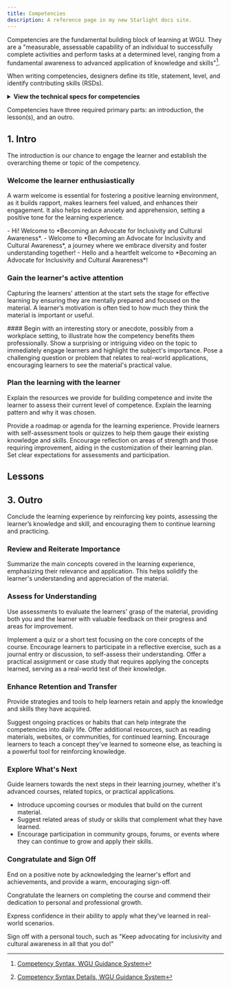 ```yaml
---
title: Competencies
description: A reference page in my new Starlight docs site.
---
```

Competencies are the fundamental building block of learning at WGU. They are a "measurable, assessable capability of an individual to successfully complete activities and perform tasks at a determined level, ranging from a fundamental awareness to advanced application of knowledge and skills"[^1].

When writing competencies, designers define its title, statement, level, and identify contributing skills (RSDs).

<details>
  <summary><b>View the technical specs for competencies</b></summary>

| Field Name                         | Data Type     | Description                                                                                                                                                                                                                                                 | Term IRI                 |
| ---------------------------------- | ------------- | ----------------------------------------------------------------------------------------------------------------------------------------------------------------------------------------------------------------------------------------------------------- | ------------------------ |
| ID                                 | URI           | Canonical URL that uniquely identifies the competency, from which more information may be retrieved.                                                                                                                                                        | @id                      |
| Competency Title                   | String        | Short name or label for the competency.                                                                                                                                                                                                                     | ceasn:competencyLabel    |
| Competency Statement               | String        | Competency statements and titles must adhere to a standardized syntax to support readability, assessment, and reusability. [^2]                                                                                                                             | ceasn:competencyText     |
| Competency Level                   | Integer 1-4   |                                                                                                                                                                                                                                                             |                          |
| Keywords                           | Array[String] | List of keyword strings to enhance searchability.                                                                                                                                                                                                           | ceterms:keyword          |
| Category                           | String        | A category in which this RSD is filed, in the local vocabulary defined by the issuer                                                                                                                                                                        | ceasn:competencyCategory |
| Author                             | Array[String] | One or more individuals or organizations responsible for the intellectual or artistic content of this competency.                                                                                                                                           | ceasn:author             |
| Alignments                         | Array[URI]    | Indicates alignment or overlap of this competency to one or more underlying standards, skills, or competencies identified in other frameworks or data sources (i.e.,Emsi; Burning Glass; LinkedIn; Workday), each of which is uniquely identified by a URI. | ceasn:majorAlignment     |
| Credential Transparency Identifier | Array[String] | Unique Credential Transparency Identifier assigned by the creator perhaps through publication to the Credential Engine Registry. Uniqueness can only be guaranteed for entities submitted to the Credential Engine Registry.                                | ceterms:ctid             |
| License                            | URI           | A legal document giving official permission to do something with this resource.                                                                                                                                                                             | ceasn:license            |
| Derived From                       | URI           | An indicator that the present competency is a derivative work of another competency.                                                                                                                                                                        | ceasn:derivedFrom        |

</details>

Competencies have three required primary parts: an introduction, the lesson(s), and an outro.

## 1. Intro

The introduction is our chance to engage the learner and establish the overarching theme or topic of the competency.

### Welcome the learner enthusiastically

A warm welcome is essential for fostering a positive learning environment, as it builds rapport, makes learners feel valued, and enhances their engagement. It also helps reduce anxiety and apprehension, setting a positive tone for the learning experience.

<CollapseCard title="Examples">
	- Hi! Welcome to *Becoming an Advocate for Inclusivity and Cultural
	Awareness*.
  - Welcome to *Becoming an Advocate for Inclusivity and Cultural
	Awareness*, a journey where we embrace diversity and foster understanding
	together!
  - Hello and a heartfelt welcome to *Becoming an Advocate for
	Inclusivity and Cultural Awareness*!
</CollapseCard>

### Gain the learner's active attention

Capturing the learners' attention at the start sets the stage for effective learning by ensuring they are mentally prepared and focused on the material. A learner’s motivation is often tied to how much they think the material is important or useful.

<Card title='Examples'>
	#### Begin with an interesting story or anecdote, possibly from a workplace
	setting, to illustrate how the competency benefits them professionally. Show a
	surprising or intriguing video on the topic to immediately engage learners and
	highlight the subject's importance. Pose a challenging question or problem
	that relates to real-world applications, encouraging learners to see the
	material's practical value.
</Card>

### Plan the learning with the learner

Explain the resources we provide for building competence and invite the learner to assess their current level of competence. Explain the learning pattern and why it was chosen.

<Card title='Examples'>
	Provide a roadmap or agenda for the learning experience. Provide learners with
	self-assessment tools or quizzes to help them gauge their existing knowledge
	and skills. Encourage reflection on areas of strength and those requiring
	improvement, aiding in the customization of their learning plan. Set clear
	expectations for assessments and participation.
</Card>

## Lessons

## 3. Outro

Conclude the learning experience by reinforcing key points, assessing the learner’s knowledge and skill, and encouraging them to continue learning and practicing.

### Review and Reiterate Importance

Summarize the main concepts covered in the learning experience, emphasizing their relevance and application. This helps solidify the learner's understanding and appreciation of the material.

### Assess for Understanding

Use assessments to evaluate the learners' grasp of the material, providing both you and the learner with valuable feedback on their progress and areas for improvement.

<Card title="Examples">

Implement a quiz or a short test focusing on the core concepts of the course.
Encourage learners to participate in a reflective exercise, such as a journal entry or discussion, to self-assess their understanding.
Offer a practical assignment or case study that requires applying the concepts learned, serving as a real-world test of their knowledge.

</Card>

### Enhance Retention and Transfer

Provide strategies and tools to help learners retain and apply the knowledge and skills they have acquired.

<Card title="Examples">

Suggest ongoing practices or habits that can help integrate the competencies into daily life.
Offer additional resources, such as reading materials, websites, or communities, for continued learning.
Encourage learners to teach a concept they've learned to someone else, as teaching is a powerful tool for reinforcing knowledge.

</Card>

### Explore What's Next

Guide learners towards the next steps in their learning journey, whether it's advanced courses, related topics, or practical applications.

<Card title="Examples">

- Introduce upcoming courses or modules that build on the current material.
- Suggest related areas of study or skills that complement what they have learned.
- Encourage participation in community groups, forums, or events where they can continue to grow and apply their skills.

</Card>

### Congratulate and Sign Off

End on a positive note by acknowledging the learner's effort and achievements, and provide a warm, encouraging sign-off.

<Card title="Examples">

Congratulate the learners on completing the course and commend their dedication to personal and professional growth.

Express confidence in their ability to apply what they've learned in real-world scenarios.

Sign off with a personal touch, such as "Keep advocating for inclusivity and cultural awareness in all that you do!"

</Card>

[^1]: [Competency Syntax, WGU Guidance System](https://guidance.wgu.edu/standards/knowledge-base/competency-syntax/)
[^2]: [Competency Syntax Details, WGU Guidance System](https://guidance.wgu.edu/standards/knowledge-base/competency-syntax/#competency-syntax)
